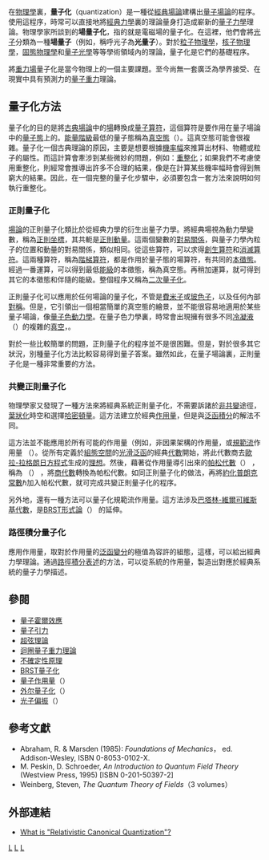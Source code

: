 {{NoteTA|G1=物理學}}
{{for|一般經典理論的量子化|正則量子化}}

在[[物理學|物理學]]裏，'''量子化'''（quantization）是一種從[[場_(物理)|經典場論]]建構出[[量子場論|量子場論]]的程序。使用這程序，時常可以直接地將[[經典力學|經典力學]]裏的理論量身打造成嶄新的[[量子力學|量子力學]]理論。物理學家所談到的'''場量子化'''，指的就是電磁場的量子化。在這裡，他們會將[[光子|光子]]分類為一種'''場量子'''（例如，稱呼光子為'''光量子'''）。對於[[粒子物理學|粒子物理學]]，[[核子物理學|核子物理學]]，[[固態物理學|固態物理學]]和[[量子光學|量子光學]]等等學術領域內的理論，量子化是它們的基礎程序。

將[[重力場|重力場]]量子化是當今物理上的一個主要課題。至今尚無一套廣泛為學界接受、在現實中具有預測力的[[量子重力|量子重力]]理論。

== 量子化方法 ==
量子化的目的是將[[古典場論|古典場論]]中的[[場_(物理)|場]]轉換成[[算符|量子算符]]，這個算符是要作用在量子場論中的[[量子態|量子態]]上的。[[能階|能量階級]]最低的量子態稱為[[真空態|真空態]]（{{lang|en|vacuum state}}）。這真空態可能會很複雜。量子化一個古典理論的原因，主要是想要根據[[機率幅|機率幅]]來推算出材料、物體或粒子的屬性。而這計算會牽涉到某些微妙的問題，例如：[[重整化|重整化]]；如果我們不考慮使用重整化，則經常會推導出許多不合理的結果，像是在計算某些機率幅時會得到無窮大的結果。因此，在一個完整的量子化步驟中，必須要包含一套方法來說明如何執行重整化。

=== 正則量子化 ===
{{主條目|正則量子化}}

[[場論|場論]]的正則量子化類比於從經典力學的衍生出量子力學。將經典場視為動力學變數，稱為[[正則坐標|正則坐標]]，其共軛是[[正則動量|正則動量]]。這兩個變數的[[對易關係|對易關係]]，與量子力學內粒子的位置和動量的對易關係，類似相同。從這些算符，可以求得[[創生算符|創生算符]]和[[消滅算符|消滅算符]]。這兩種算符，稱為[[階梯算符|階梯算符]]，都是作用於量子態的場算符，有共同的[[本徵態|本徵態]]。經過一番運算，可以得到最低[[能級|能級]]的本徵態，稱為真空態。再稍加運算，就可得到其它的本徵態和伴隨的能級。整個程序又稱為[[二次量子化|二次量子化]]。

正則量子化可以應用於任何場論的量子化，不管是[[費米子|費米子]]或[[玻色子|玻色子]]，以及任何內部[[對稱|對稱]]。但是，它引領出一個相當簡單的真空態的繪景，並不能很容易地適用於某些量子場論，像[[量子色動力學|量子色動力學]]。在量子色力學裏，時常會出現擁有很多不同[[真空期望值|冷凝液]]（{{lang|en|condensate}}）的複雜的[[真空|真空]]，。

對於一些比較簡單的問題，正則量子化的程序並不是很困難。但是，對於很多其它狀況，別種量子化方法比較容易得到量子答案。雖然如此，在量子場論裏，正則量子化是一種非常重要的方法。

=== 共變正則量子化 ===
物理學家又發現了一種方法來將經典系統正則量子化，不需要訴諸於[[共變|非共變]]途徑，[[葉狀結構|葉狀化]]時空和選擇[[哈密頓量|哈密頓量]]。這方法建立於經典[[作用量|作用量]]，但是與[[泛函|泛函]][[積分|積分]]的解法不同。

這方法並不能應用於所有可能的作用量（例如，非因果架構的作用量，或[[流程分析|規範流]]作用量 （{{lang|en|action with gauge flow}}）。從所有定義於[[組態空間|組態空間]]的[[光滑函數|光滑泛函]]的經典[[代數|代數]]開始，將此代數商去[[歐拉-拉格朗日方程式|歐拉-拉格朗日方程式]]生成的[[理想_(環論)|理想]]。然後，藉著從作用量導引出來的[[帕松代數|帕松代數]]（{{lang|en|Poisson algebra}}） ，稱為 （{{lang|en|Peierls bracket}}） ，將[[商空間_(線性代數)|商代數]]轉換為帕松代數。如同正則量子化的做法，再將[[約化普朗克常數|約化普朗克常數]]<math>\hbar</math>加入帕松代數，就可完成共變正則量子化的程序。

另外地，還有一種方法可以量子化規範流作用量。這方法涉及[[巴塔林-維爾可維斯基代數|巴塔林-維爾可維斯基代數]]，是[[BRST量子化|BRST形式論]]（{{lang|en|BRST formalism}}） 的延伸。

=== 路徑積分量子化 ===
{{see|費曼路徑積分}}
應用作用量，取對於作用量的[[泛函|泛函]][[變分法|變分]]的極值為容許的組態，這樣，可以給出經典力學理論。通過[[路徑積分表述|路徑積分表述]]的方法，可以從系統的作用量，製造出對應於經典系統的量子力學描述。

== 參閱 ==
* [[量子霍爾效應|量子霍爾效應]]
* [[量子引力|量子引力]]
* [[超弦理論|超弦理論]]
* [[迴圈量子重力理論|迴圈量子重力理論]]
* [[不確定性原理|不確定性原理]]
* [[BRST量子化|BRST量子化]]
* [[量子作用量|量子作用量]]（{{lang|en|quantum action}}）
* [[外尔量子化|外尔量子化]]（{{lang|en|Weyl quantization}}）
* [[光子偏振|光子偏振]]（{{lang|en|photon polarization}}）

== 參考文獻 ==
* Abraham, R. & Marsden (1985): ''Foundations of Mechanics''， ed. Addison-Wesley, ISBN 0-8053-0102-X.
* M. Peskin, D. Schroeder, ''An Introduction to Quantum Field Theory'' (Westview Press, 1995) [ISBN 0-201-50397-2]
* Weinberg, Steven, ''The Quantum Theory of Fields''（3 volumes）

== 外部連結 ==
* [http://daarb.narod.ru/wircq-eng.html What is "Relativistic Canonical Quantization"?] {{Wayback|url=http://daarb.narod.ru/wircq-eng.html |date=20070506120859 }}
{{量子场论}}
[[Category:理論物理|L]]
[[Category:量子力學|L]]
[[Category:量子場論|L]]